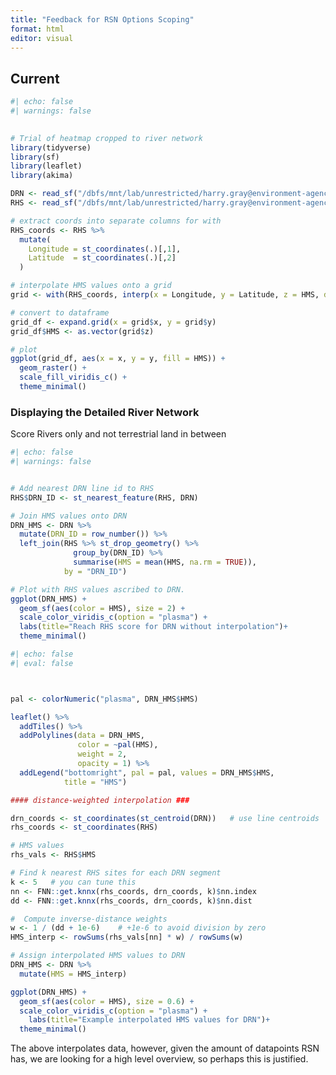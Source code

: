 ```yaml
---
title: "Feedback for RSN Options Scoping"
format: html
editor: visual
---
```


## Current

```r
#| echo: false
#| warnings: false
  

# Trial of heatmap cropped to river network
library(tidyverse)
library(sf)
library(leaflet)
library(akima)

DRN <- read_sf("/dbfs/mnt/lab/unrestricted/harry.gray@environment-agency.gov.uk/DRN/DRN_Merged_MCAT.shp")
RHS <- read_sf("/dbfs/mnt/lab/unrestricted/harry.gray@environment-agency.gov.uk/CEP/RHS_w_MCATs.shp")

# extract coords into separate columns for with
RHS_coords <- RHS %>%
  mutate(
    Longitude = st_coordinates(.)[,1],
    Latitude  = st_coordinates(.)[,2]
  )

# interpolate HMS values onto a grid
grid <- with(RHS_coords, interp(x = Longitude, y = Latitude, z = HMS, duplicate = "mean"))

# convert to dataframe
grid_df <- expand.grid(x = grid$x, y = grid$y)
grid_df$HMS <- as.vector(grid$z)

# plot
ggplot(grid_df, aes(x = x, y = y, fill = HMS)) +
  geom_raster() +
  scale_fill_viridis_c() +
  theme_minimal()

```


### Displaying the Detailed River Network
:::{.column-page}
Score Rivers only and not terrestrial land in between
```r
#| echo: false
#| warnings: false


# Add nearest DRN line id to RHS
RHS$DRN_ID <- st_nearest_feature(RHS, DRN)

# Join HMS values onto DRN
DRN_HMS <- DRN %>%
  mutate(DRN_ID = row_number()) %>%
  left_join(RHS %>% st_drop_geometry() %>% 
              group_by(DRN_ID) %>% 
              summarise(HMS = mean(HMS, na.rm = TRUE)),
            by = "DRN_ID")

# Plot with RHS values ascribed to DRN.
ggplot(DRN_HMS) +
  geom_sf(aes(color = HMS), size = 2) +
  scale_color_viridis_c(option = "plasma") +
  labs(title="Reach RHS score for DRN without interpolation")+
  theme_minimal()


```
:::


```r
#| echo: false
#| eval: false



pal <- colorNumeric("plasma", DRN_HMS$HMS)

leaflet() %>%
  addTiles() %>%
  addPolylines(data = DRN_HMS,
               color = ~pal(HMS),
               weight = 2,
               opacity = 1) %>%
  addLegend("bottomright", pal = pal, values = DRN_HMS$HMS,
            title = "HMS")


```



:::{.panel-tabset}
```r



#### distance-weighted interpolation ###

drn_coords <- st_coordinates(st_centroid(DRN))   # use line centroids
rhs_coords <- st_coordinates(RHS)

# HMS values
rhs_vals <- RHS$HMS

# Find k nearest RHS sites for each DRN segment
k <- 5   # you can tune this
nn <- FNN::get.knnx(rhs_coords, drn_coords, k)$nn.index
dd <- FNN::get.knnx(rhs_coords, drn_coords, k)$nn.dist

#  Compute inverse-distance weights
w <- 1 / (dd + 1e-6)    # +1e-6 to avoid division by zero
HMS_interp <- rowSums(rhs_vals[nn] * w) / rowSums(w)

# Assign interpolated HMS values to DRN
DRN_HMS <- DRN %>%
  mutate(HMS = HMS_interp)

ggplot(DRN_HMS) +
  geom_sf(aes(color = HMS), size = 0.6) +
  scale_color_viridis_c(option = "plasma") +
    labs(title="Example interpolated HMS values for DRN")+
  theme_minimal()


```
:::
The above interpolates data, however, given the amount of datapoints RSN has, we are looking for a high level overview, so perhaps this is justified.
